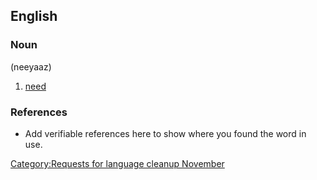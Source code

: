 {{nolanguage/box}}
[[Category:Requests for language cleanup November]]
==English==

===Noun===
'''{{FAchar|نیاز}}''' (neeyaaz)

# [[need]]

===References===
*Add verifiable references here to show where you found the word in use.